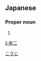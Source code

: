 ==Japanese==
{{ja-kanjitab|幸|二}}

===Proper noun===
{{ja-pos|proper|こうじ}}

# {{given name|male|lang=ja}}

[[Category:Japanese male given names|こうじ]]

[[li:幸二]]